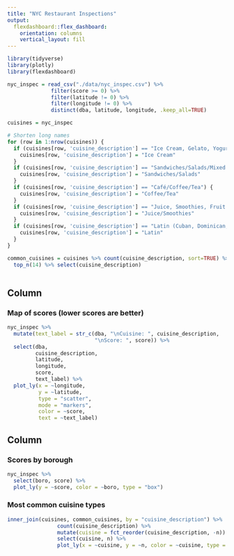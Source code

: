 ```yaml
---
title: "NYC Restaurant Inspections"
output: 
  flexdashboard::flex_dashboard:
    orientation: columns
    vertical_layout: fill
---
```


```r

library(tidyverse)
library(plotly)
library(flexdashboard)

```

```r

nyc_inspec = read_csv("./data/nyc_inspec.csv") %>%
              filter(score >= 0) %>%
              filter(latitude != 0) %>%
              filter(longitude != 0) %>%
              distinct(dba, latitude, longitude, .keep_all=TRUE)

cuisines = nyc_inspec

# Shorten long names
for (row in 1:nrow(cuisines)) {
  if (cuisines[row, 'cuisine_description'] == "Ice Cream, Gelato, Yogurt, Ices") {
    cuisines[row, 'cuisine_description'] = "Ice Cream"
  }
  if (cuisines[row, 'cuisine_description'] == "Sandwiches/Salads/Mixed Buffet") {
    cuisines[row, 'cuisine_description'] = "Sandwiches/Salads"
  }
  if (cuisines[row, 'cuisine_description'] == "Café/Coffee/Tea") {
    cuisines[row, 'cuisine_description'] = "Coffee/Tea"
  }
  if (cuisines[row, 'cuisine_description'] == "Juice, Smoothies, Fruit Salads") {
    cuisines[row, 'cuisine_description'] = "Juice/Smoothies"
  }
  if (cuisines[row, 'cuisine_description'] == "Latin (Cuban, Dominican, Puerto Rican, South & Central American)") {
    cuisines[row, 'cuisine_description'] = "Latin"
  }
}

common_cuisines = cuisines %>% count(cuisine_description, sort=TRUE) %>%
  top_n(14) %>% select(cuisine_description)
              
```

Column {data-width=650}
-----------------------------------------------------------------------

### Map of scores (lower scores are better)

```r

nyc_inspec %>%
  mutate(text_label = str_c(dba, "\nCuisine: ", cuisine_description,
                            "\nScore: ", score)) %>%
  select(dba,
         cuisine_description,
         latitude,
         longitude,
         score,
         text_label) %>%
  plot_ly(x = ~longitude,
          y = ~latitude,
          type = "scatter",
          mode = "markers",
          color = ~score,
          text = ~text_label)

```

Column {data-width=350}
-----------------------------------------------------------------------

### Scores by borough

```r

nyc_inspec %>% 
  select(boro, score) %>%
  plot_ly(y = ~score, color = ~boro, type = "box")

```

### Most common cuisine types

```r

inner_join(cuisines, common_cuisines, by = "cuisine_description") %>%
                count(cuisine_description) %>%
                mutate(cuisine = fct_reorder(cuisine_description, -n)) %>%
                select(cuisine, n) %>%
                plot_ly(x = ~cuisine, y = ~n, color = ~cuisine, type = "bar")

```
